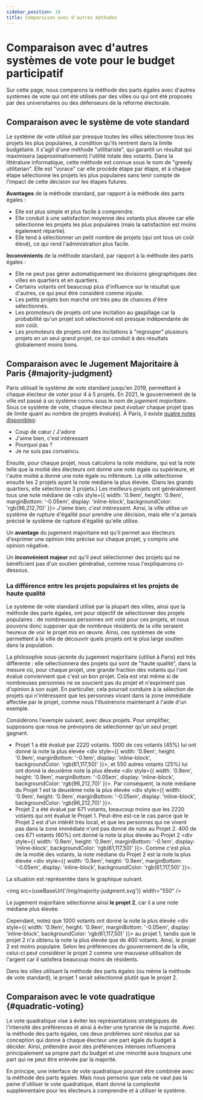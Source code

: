 ```yaml
---
sidebar_position: 10
title: Comparaison avec d'autres méthodes
---
```



# Comparaison avec d'autres systèmes de vote pour le budget participatif

Sur cette page, nous comparons la méthode des parts égales avec d'autres systèmes de vote qui ont été utilisés par des villes ou qui ont été proposés par des universitaires ou des défenseurs de la réforme électorale.

## Comparaison avec le système de vote standard

Le système de vote utilisé par presque toutes les villes sélectionne tous les projets les plus populaires, à condition qu'ils rentrent dans la limite budgétaire.
Il s'agit d'une méthode "utilitariste", qui garantit un résultat qui maximisera (approximativement) l'utilité totale des votants.
Dans la littérature informatique, cette méthode est connue sous le nom de "greedy utilitarian". 
Elle est "vorace" car elle procède étape par étape, et à chaque étape sélectionne les projets les plus populaires sans tenir compte de l'impact de cette décision sur les étapes futures.

**Avantages** de la méthode standard, par rapport à la méthode des parts égales :
* Elle est plus simple et plus facile à comprendre.
* Elle conduit à une satisfaction moyenne des votants plus élevée car elle sélectionne les projets les plus populaires (mais la satisfaction est moins également répartie).
* Elle tend à sélectionner un petit nombre de projets (qui ont tous un coût élevé), ce qui rend l'administration plus facile.

**Inconvénients** de la méthode standard, par rapport à la méthode des parts égales :
* Elle ne peut pas gérer automatiquement les divisions géographiques des villes en quartiers et en quartiers.
* Certains votants ont beaucoup plus d'influence sur le résultat que d'autres, ce qui peut être considéré comme injuste.
* Les petits projets bon marché ont très peu de chances d'être sélectionnés.
* Les promoteurs de projets ont une incitation au gaspillage car la probabilité qu'un projet soit sélectionné est presque indépendante de son coût.
* Les promoteurs de projets ont des incitations à "regrouper" plusieurs projets en un seul grand projet, ce qui conduit à des résultats globalement moins bons.


## Comparaison avec le Jugement Majoritaire à Paris {#majority-judgment}

Paris utilisait le système de vote standard jusqu'en 2019, permettant à chaque électeur de voter pour 4 à 5 projets. En 2021, le gouvernement de la ville est passé à un système connu sous le nom de _jugement majoritaire_. Sous ce système de vote, chaque électeur peut _évaluer_ chaque projet (pas de limite quant au nombre de projets évalués). À Paris, il existe [quatre notes disponibles](https://budgetparticipatif.paris.fr/bp/plugins/download/NoticeJugementMajoritaireBP.pdf):

* <div style={{ width: '0.9em', height: '0.9em', marginBottom: '-0.05em', display: 'inline-block', backgroundColor: 'rgb(61,117,50)' }}></div> Coup de cœur / J'adore
* <div style={{ width: '0.9em', height: '0.9em', marginBottom: '-0.05em', display: 'inline-block', backgroundColor: 'rgb(96,212,70)' }}></div> J'aime bien, c'est intéressant
* <div style={{ width: '0.9em', height: '0.9em', marginBottom: '-0.05em', display: 'inline-block', backgroundColor: 'rgb(230,254,86)', border: '0.5px solid #888' }}></div> Pourquoi pas ?
* <div style={{ width: '0.9em', height: '0.9em', marginBottom: '-0.05em', display: 'inline-block', backgroundColor: 'rgb(198,53,39)' }}></div> Je ne suis pas convaincu.

Ensuite, pour chaque projet, nous calculons la _note médiane_, qui est la note telle que la moitié des électeurs ont donné une note égale ou supérieure, et l'autre moitié a donné une note égale ou inférieure. La ville sélectionne ensuite les 2 projets ayant la note médiane la plus élevée. (Dans les grands quartiers, elle sélectionne 3 projets.) Les meilleurs projets ont généralement tous une note médiane de <div style={{ width: '0.9em', height: '0.9em', marginBottom: '-0.05em', display: 'inline-block', backgroundColor: 'rgb(96,212,70)' }}></div> <i>J'aime bien, c'est intéressant</i>. Ainsi, la ville utilise un système de rupture d'égalité pour prendre une décision, mais elle n'a jamais précisé le système de rupture d'égalité qu'elle utilise.

Un **avantage** du jugement majoritaire est qu'il permet aux électeurs d'exprimer une opinion très précise sur chaque projet, y compris une opinion négative.

Un **inconvénient majeur** est qu'il peut sélectionner des projets qui ne bénéficient pas d'un soutien généralisé, comme nous l'expliquerons ci-dessous.

<h3>La différence entre les projets populaires et les projets de haute qualité</h3>

Le système de vote standard utilisé par la plupart des villes, ainsi que la méthode des parts égales, ont pour objectif de sélectionner des projets populaires : de nombreuses personnes ont voté pour ces projets, et nous pouvons donc supposer que de nombreux résidents de la ville seraient heureux de voir le projet mis en œuvre. Ainsi, ces systèmes de vote permettent à la ville de découvrir quels projets ont le plus large soutien dans la population.

La philosophie sous-jacente du jugement majoritaire (utilisé à Paris) est très différente : elle sélectionnera des projets qui sont de "haute qualité", dans la mesure où, pour chaque projet, une grande fraction des votants qui l'ont évalué conviennent que c'est un bon projet. Cela est vrai même si de nombreuses personnes ne se soucient pas du projet et n'expriment pas d'opinion à son sujet. En particulier, cela pourrait conduire à la sélection de projets qui n'intéressent que les personnes vivant dans la zone immédiate affectée par le projet, comme nous l'illustrerons maintenant à l'aide d'un exemple.

Considérons l'exemple suivant, avec deux projets. Pour simplifier, supposons que nous ne prévoyons de sélectionner qu'un seul projet gagnant.

* <SemiBold>Projet 1</SemiBold> a été évalué par 2220 votants. 1000 de ces votants (45%) lui ont donné la note la plus élevée <div style={{ width: '0.9em', height: '0.9em', marginBottom: '-0.1em', display: 'inline-block', backgroundColor: 'rgb(61,117,50)' }}></div>, et 550 autres votants (25%) lui ont donné la deuxième note la plus élevée <div style={{ width: '0.9em', height: '0.9em', marginBottom: '-0.05em', display: 'inline-block', backgroundColor: 'rgb(96,212,70)' }}></div>. Par conséquent, la note médiane du Projet 1 est la deuxième note la plus élevée <div style={{ width: '0.9em', height: '0.9em', marginBottom: '-0.05em', display: 'inline-block', backgroundColor: 'rgb(96,212,70)' }}></div>.
* <SemiBold>Projet 2</SemiBold> a été évalué par 671 votants, beaucoup moins que les 2220 votants qui ont évalué le Projet 1. Peut-être est-ce le cas parce que le Projet 2 est d'un <SemiBold>intérêt très local</SemiBold>, et que les personnes qui ne vivent pas dans la zone immédiate n'ont pas donné de note au Projet 2. 400 de ces 671 votants (60%) ont donné la note la plus élevée au Projet 2 <div style={{ width: '0.9em', height: '0.9em', marginBottom: '-0.1em', display: 'inline-block', backgroundColor: 'rgb(61,117,50)' }}></div>. Comme c'est plus de la moitié des votants, la note médiane du Projet 2 est la note la plus élevée <div style={{ width: '0.9em', height: '0.9em', marginBottom: '-0.05em', display: 'inline-block', backgroundColor: 'rgb(61,117,50)' }}></div>.

La situation est représentée dans le graphique suivant.

<img src={useBaseUrl('/img/majority-judgment.svg')} width="550" />

Le jugement majoritaire sélectionne ainsi **le projet 2**, car il a une note médiane plus élevée.

Cependant, notez que 1000 votants ont donné la note la plus élevée <div style={{ width: '0.9em', height: '0.9em', marginBottom: '-0.05em', display: 'inline-block', backgroundColor: 'rgb(61,117,50)' }}></div> au projet 1, tandis que le projet 2 n'a obtenu la note la plus élevée que de 400 votants. Ainsi, le projet 2 est moins populaire. Selon les préférences du gouvernement de la ville, celui-ci peut considérer le projet 2 comme une mauvaise utilisation de l'argent car il satisfera beaucoup moins de résidents.

Dans les villes utilisant la méthode des parts égales (ou même la méthode de vote standard), le projet 1 serait sélectionné plutôt que le projet 2.

## Comparaison avec le vote quadratique {#quadratic-voting}

Le vote quadratique vise à éviter les représentations stratégiques de l'intensité des préférences et ainsi à éviter une tyrannie de la majorité.
Avec la méthode des parts égales, ces deux problèmes sont résolus par sa conception qui donne à chaque électeur une part égale du budget à décider.
Ainsi, prétendre avoir des préférences intenses influencera principalement sa propre part du budget et une minorité aura toujours une part qui ne peut être enlevée par la majorité.

En principe, une interface de vote quadratique pourrait être combinée avec la méthode des parts égales. 
Mais nous pensons que cela ne vaut pas la peine d'utiliser le vote quadratique, étant donné la complexité supplémentaire pour les électeurs à comprendre et à utiliser le système.